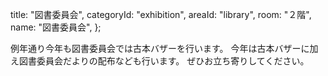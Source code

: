 
  title: "図書委員会",
  categoryId: "exhibition",
  areaId: "library",
  room: "２階",
  name: "図書委員会",
};

例年通り今年も図書委員会では古本バザーを行います。
今年は古本バザーに加え図書委員会だよりの配布なども行います。
ぜひお立ち寄りしてください。

